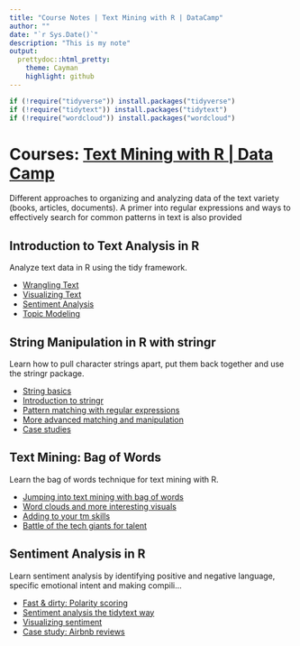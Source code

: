 ```yaml
---
title: "Course Notes | Text Mining with R | DataCamp"
author: ""
date: "`r Sys.Date()`"
description: "This is my note"
output:
  prettydoc::html_pretty:
    theme: Cayman
    highlight: github
---
```


```r
if (!require("tidyverse")) install.packages("tidyverse")
if (!require("tidytext")) install.packages("tidytext")
if (!require("wordcloud")) install.packages("wordcloud")
```


# Courses: [Text Mining with R | Data Camp](https://www.datacamp.com/tracks/text-mining-with-r?version=2)

Different approaches to organizing and analyzing data of the text variety (books, articles, documents). A primer into regular expressions and ways to effectively search for common patterns in text is also provided

## Introduction to Text Analysis in R

Analyze text data in R using the tidy framework.

- [Wrangling Text](https://chinhungtseng.github.io/datacamp_text_mining_with_r/01.html)
- [Visualizing Text](https://chinhungtseng.github.io/datacamp_text_mining_with_r/02.html)
- [Sentiment Analysis](https://chinhungtseng.github.io/datacamp_text_mining_with_r/03.html)
- [Topic Modeling](https://chinhungtseng.github.io/datacamp_text_mining_with_r/04.html)

## String Manipulation in R with stringr

Learn how to pull character strings apart, put them back together and use the stringr package.

- [String basics](https://chinhungtseng.github.io/datacamp_text_mining_with_r/05.html)
- [Introduction to stringr](https://chinhungtseng.github.io/datacamp_text_mining_with_r/06.html)
- [Pattern matching with regular expressions](https://chinhungtseng.github.io/datacamp_text_mining_with_r/07.html)
- [More advanced matching and manipulation](https://chinhungtseng.github.io/datacamp_text_mining_with_r/08.html)
- [Case studies](https://chinhungtseng.github.io/datacamp_text_mining_with_r/09.html)

## Text Mining: Bag of Words

Learn the bag of words technique for text mining with R.

- [Jumping into text mining with bag of words](https://chinhungtseng.github.io/datacamp_text_mining_with_r/10.html)
- [Word clouds and more interesting visuals](https://chinhungtseng.github.io/datacamp_text_mining_with_r/11.html)
- [Adding to your tm skills](https://chinhungtseng.github.io/datacamp_text_mining_with_r/12.html)
- [Battle of the tech giants for talent](https://chinhungtseng.github.io/datacamp_text_mining_with_r/13.html)


## Sentiment Analysis in R

Learn sentiment analysis by identifying positive and negative language, specific emotional intent and making compili...

- [Fast & dirty: Polarity scoring](https://chinhungtseng.github.io/datacamp_text_mining_with_r/14.html)
- [Sentiment analysis the tidytext way](https://chinhungtseng.github.io/datacamp_text_mining_with_r/15.html)
- [Visualizing sentiment](https://chinhungtseng.github.io/datacamp_text_mining_with_r/16.html)
- [Case study: Airbnb reviews](https://chinhungtseng.github.io/datacamp_text_mining_with_r/17.html)
